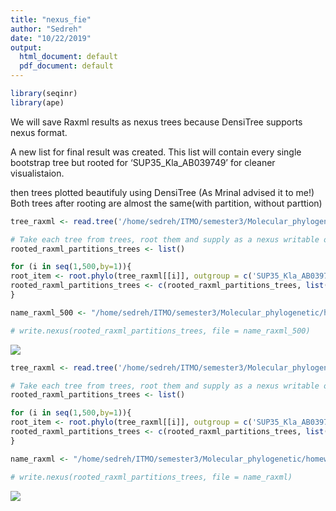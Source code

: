 ```yaml
---
title: "nexus_fie"
author: "Sedreh"
date: "10/22/2019"
output:
  html_document: default
  pdf_document: default
---
```



```r
library(seqinr)
library(ape)
```
We will save Raxml results as nexus trees because DensiTree supports nexus format.

A new list for final result was created. This list will contain every single bootstrap tree but rooted for 'SUP35_Kla_AB039749' for cleaner visualistaion.

then trees plotted beautifuly using DensiTree (As Mrinal advised it to me!) 
Both trees after rooting are almost the same(with partition, without parttion)

```r

tree_raxml <- read.tree('/home/sedreh/ITMO/semester3/Molecular_phylogenetic/homework_5/homework_5/RAXML/BOOTSTRAP/RAxML_bootstrap.raxmltree_500')

# Take each tree from trees, root them and supply as a nexus writable object
rooted_raxml_partitions_trees <- list()

for (i in seq(1,500,by=1)){
root_item <- root.phylo(tree_raxml[[i]], outgroup = c('SUP35_Kla_AB039749'))
rooted_raxml_partitions_trees <- c(rooted_raxml_partitions_trees, list(root_item))
}

name_raxml_500 <- "/home/sedreh/ITMO/semester3/Molecular_phylogenetic/homework_5/homework_5/RAXML/BOOTSTRAP/raxml_tree_partitions_NEXUS.nex"

# write.nexus(rooted_raxml_partitions_trees, file = name_raxml_500)

```

![](/home/sedreh/ITMO/semester3/Molecular_phylogenetic/homework_5/homework_5/RAXML/BOOTSTRAP/bootsrap_trees.jpg)

```r

tree_raxml <- read.tree('/home/sedreh/ITMO/semester3/Molecular_phylogenetic/homework_5/homework_5/RAXML/PARTITION/RAxML_bootstrap.raxmltree_partition')

# Take each tree from trees, root them and supply as a nexus writable object
rooted_raxml_partitions_trees <- list()

for (i in seq(1,500,by=1)){
root_item <- root.phylo(tree_raxml[[i]], outgroup = c('SUP35_Kla_AB039749'))
rooted_raxml_partitions_trees <- c(rooted_raxml_partitions_trees, list(root_item))
}

name_raxml <- "/home/sedreh/ITMO/semester3/Molecular_phylogenetic/homework_5/homework_5/RAXML/PARTITION/raxml_tree_NEXUS.nex"

# write.nexus(rooted_raxml_partitions_trees, file = name_raxml)

```


![](/home/sedreh/ITMO/semester3/Molecular_phylogenetic/homework_5/homework_5/RAXML/PARTITION/consensus.jpg)

